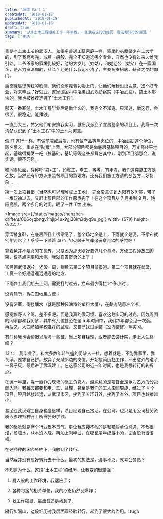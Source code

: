 ```yaml
---
title: '深漂 Part 1'
createdAt: '2018-01-18'
publishedAt: '2018-01-18'
updatedAt: '2018-01-18'
draft: true
summary: '从事土木工程相关工作一年半载，一些我在这行的经历、看法和转行的诱因。'
tags: ['生活']
---
```


我是个土生土长的武汉人，和很多普通工薪家庭一样，家里的长辈很少有上大学的，到了我高考完，成绩一般般，完全不知道选哪个专业，自然也没有过来人给我引路。二爷爷家的家境比较好，他的大女儿（姑姑），和她老公（姑父）在一家国企，是人力资源部的，科长？还是什么我记不清了，主要负责招聘、薪资之类的部门。

后面就是很传统的剧情，我们全家提着礼物上门，让他们给我出出主意，选个好专业，将来毕业了好就业。这家国企叫中冶集团武汉勘察院（中冶武勘），搞土木那块的，我也被推荐选择了“土木工程”。

那天一番寒暄，土木工程毕业后是做什么的，我完全不知道。只知道，做这行，会很苦，很稳定，能赚钱。

一直到大三，姑父他们想安排我实习，就把我派到了宜昌猇亭的项目上。我第一次清楚认识到了“土木工程”中的土木为何意。

像 IT 这行一样，有做前端或后端，也有做产品等等岗位的，中冶武勘这个单位，顾名思义，重点在“勘察”上面，大部分项目都是做底层基础项目的，万丈高楼平地起，基础得排第一吧（桩基础，基坑等等这些都算在其中）。刚到项目部那会，说实话，很不习惯。

和同事见面，得称呼“姓+工”，如陈工，李工，等等。有甲方，我们这类施工方是乙放，当然还有甲方派来监督项目的监理方，还有我们施工方请的分包方，好复杂... ... 

第一次上项目部（当然也可以理解成上工地），完全没意识到太阳有多厉害，带了一堆短袖过去，又赶上项目部的工作服发完了！在这个项目从 7 月呆到 9 月，艳阳高照，两个多月的时间，晒了一件 T恤 出来。

<Image src={'/static/images/shenzhen-drifters/006oyqbngy1fnjlp4ux9gj30im0dyq9u.jpg'} width={670} height={502} />

穿深桶套鞋，在底层项目上很常见了，整个场地全是土，下雨就全是泥，不穿它就别想走路了！感受一下顶着 40°+ 的火辣天气穿这玩意走路的感觉吧！

拿着锹并不是真的在搬砖，只是因为那天刚好要做几个基点，方便工程师放三脚架，做基点需要和水泥，我就自告奋勇的上了！

10月回武汉返校，还没一周，继续去第二个项目部报道。第二个项目就在武汉，江夏一个好遥远遥远遥远的地方。

下雨停工我们想去上网，需要打的过去，拦车最少得拦1个多小时；

没有厕所，得在田地里方便；

没有浴室，得接桶水（就是那种装油漆的塑料大桶），在路边随意冲个凉。

感觉像野人？嗯，差不多吧。但是我真的很习惯、喜欢这段实习的时光，因为周围的同事都和我同龄，其中有几位甚至在这 5 年时间中，我们每年都会见一次面。再后来，大四参加学校推荐的监理，又自己找过家装（室内装修）等实习。

有时候我也会憧憬以后考一些证，当上项目经理，或者能去设计院，走上人生巅峰？

13 年，我毕业了，和大多数年轻气盛的同龄人一样，想着就是，不能靠家里，靠关系，要靠自己拼。放弃了亲戚那边的岗位，开始投简历找工作，不出意外的碰了一鼻子灰，最后进了武汉建工。在这家公司的近一年时间，也是我想转行的转折点。

在这一年里，我一直作为现场的施工负责人，最尴尬的是项目全是作为乙方的分包商入场。我每天都要和甲、乙、监理，甚至是我们的工人来回周旋，经过了 4 个项目，项目越接越远，从武汉市区，接到了五环开外，接到了省外。项目也越接越小。

甚至连武汉建工自身也是这样，项目经理自己接活，在公司，也只是用公司相关资质去办理各种开工所需要的手续。

我的感觉就是整个行业很不景气，更让我应接不暇的是和那些单位沟通，不散根烟，递瓶水，根本没人理，再加上刚毕业，在哪都是年纪最小的，完全没有话语权。

在这种种的因素影响下，我想到了转行。

当然我并没有想好转行去干什么，最初的想法是，遇事不决，就考公务员？

不知道为什么，这段“土木工程”的经历，让我变的很坚强：

1. 野人般的工作环境，我适应了；

2. 各种刁蛮的相关单位，我的心态仍然没爆炸；

3. 找工作碰壁，最后我还是找到了。

隔行如隔山，这段经历对我后面零经验转行，起到了很大的作用。laugh